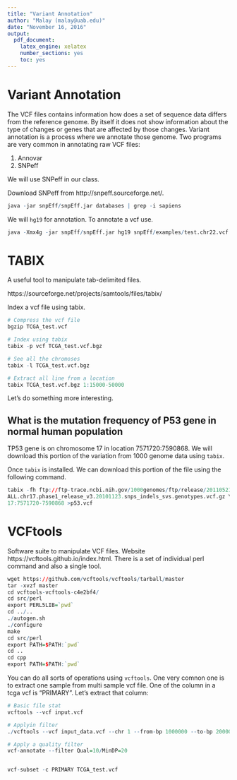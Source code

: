 ```yaml
---
title: "Variant Annotation"
author: "Malay (malay@uab.edu)"
date: "November 16, 2016"
output: 
  pdf_document: 
    latex_engine: xelatex
    number_sections: yes
    toc: yes
---
```



# Variant Annotation

The VCF files contains information how does a set of sequence data differs from the reference genome. By itself it does not show information about the type of changes or genes that are affected by those changes. Variant annotation is a process where we annotate those genome. Two programs are very common in annotating raw VCF files:

1. Annovar
2. SNPeff

We will use SNPeff in our class.

Download SNPeff from http://snpeff.sourceforge.net/.

```r
java -jar snpEff/snpEff.jar databases | grep -i sapiens
```
We will `hg19` for annotation. To annotate a vcf use.

```r
java -Xmx4g -jar snpEff/snpEff.jar hg19 snpEff/examples/test.chr22.vcf >test.chr22.ann.vcf
```

# TABIX

A useful tool to manipulate tab-delimited files.

https://sourceforge.net/projects/samtools/files/tabix/

Index a vcf file using tabix.

```r
# Compress the vcf file
bgzip TCGA_test.vcf

# Index using tabix
tabix -p vcf TCGA_test.vcf.bgz

# See all the chromoses
tabix -l TCGA_test.vcf.bgz

# Extract all line from a location
tabix TCGA_test.vcf.bgz 1:15000-50000
```

Let's do something more interesting.

## What is the mutation frequency of P53 gene in normal human population

TP53 gene is on chromosome 17 in location 7571720:7590868. We will download this portion of the variation from 1000 genome data using `tabix`. 

Once `tabix` is installed. We can download this portion of the file using the following command.

```r
tabix -fh ftp://ftp-trace.ncbi.nih.gov/1000genomes/ftp/release/20110521/\
ALL.chr17.phase1_release_v3.20101123.snps_indels_svs.genotypes.vcf.gz \
17:7571720-7590868 >p53.vcf
```




# VCFtools

Software suite to manipulate VCF files. Website https://vcftools.github.io/index.html. There is a set of individual perl command and also a single tool. 

```r
wget https://github.com/vcftools/vcftools/tarball/master
tar -xvzf master
cd vcftools-vcftools-c4e2bf4/
cd src/perl
export PERL5LIB=`pwd`
cd ../..
./autogen.sh
./configure
make
cd src/perl
export PATH=$PATH:`pwd`
cd ..
cd cpp
export PATH=$PATH:`pwd`
```

You can do all sorts of operations using `vcftools`. One very comnon one is to extract one sample from multi sample vcf file. One of the column in a tcga vcf is "PRIMARY". Let's extract that column:

```r
# Basic file stat
vcftools --vcf input.vcf

# Applyin filter
./vcftools --vcf input_data.vcf --chr 1 --from-bp 1000000 --to-bp 2000000

# Apply a quality filter
vcf-annotate --filter Qual=10/MinDP=20


vcf-subset -c PRIMARY TCGA_test.vcf

```














